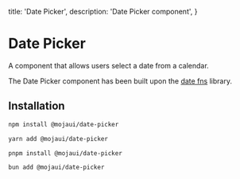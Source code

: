   title: 'Date Picker',
  description: 'Date Picker component',
}

# Date Picker

A component that allows users select a date from a calendar.

The Date Picker component has been built upon the <a href="https://date-fns.org/">date fns</a> library.

## Installation

<CodeGroup>

```bash {{ title: 'npm' }}
npm install @mojaui/date-picker
```

```bash {{ title: 'yarn' }}
yarn add @mojaui/date-picker
```

```bash {{ title: 'pnpm' }}
pnpm install @mojaui/date-picker
```

```bash {{ title: 'bun' }}
bun add @mojaui/date-picker
```

</CodeGroup>
